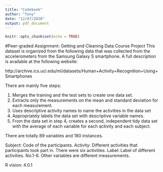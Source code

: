```yaml
---
title: "Codebook"
author: "Tony"
date: "12/07/2020"
output: pdf_document
---
```


```r
knitr::opts_chunk$set(echo = TRUE)
```
#Peer-graded Assignment: Getting and Cleaning Data Course Project
This dataset is organized from the following data that was collected from the accelerometers from the Samsung Galaxy S smartphone. A full description is available at the following website:

http://archive.ics.uci.edu/ml/datasets/Human+Activity+Recognition+Using+Smartphones

There are mainly five steps:

1. Merges the training and the test sets to create one data set.
2. Extracts only the measurements on the mean and standard deviation for each measurement.
3. Uses descriptive activity names to name the activities in the data set
4. Appropriately labels the data set with descriptive variable names.
5. From the data set in step 4, creates a second, independent tidy data set with the average of each variable for each activity and each subject.

There are totally 89 variables and 180 instances. 

Subject: Code of the participants.
Activity: Different activities that participants took part in. There were six activities. 
Label: Label of different activities. No.1-6.
Other variables are different measurements. 

R vision: 4.0.1
